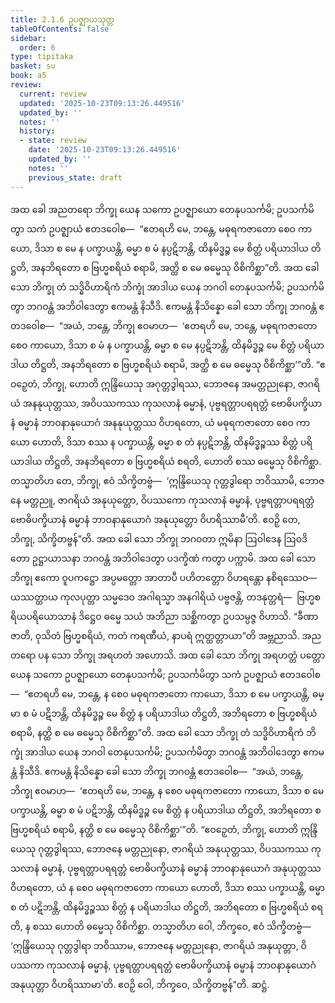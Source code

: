 ```yaml
---
title: 2.1.6 ဥပဇ္ဈာယသုတ္တ
tableOfContents: false
sidebar:
  order: 6
type: tipitaka
basket: su
book: a5
review:
  current: review
  updated: '2025-10-23T09:13:26.449516'
  updated_by: ''
  notes: ''
  history:
  - state: review
    date: '2025-10-23T09:13:26.449516'
    updated_by: ''
    notes: ''
    previous_state: draft
---
```



<ReviewStatus review={frontmatter.review} showDetails={true} />

<HypothesisAnnotation frontmatter={frontmatter} />

<DynamicBreadcrumb />

<Division number="56" book="a5" e="ch" v="16" p="61">

<Paragraph number="352" book="a5">
အထ ခေါ အညတရော ဘိက္ခု ယေန သကော ဥပဇ္ဈာယော တေနုပသင်္ကမိ; ဥပသင်္ကမိတွာ သကံ ဥပဇ္ဈာယံ ဧတဒဝေါစ—  “ဧတရဟိ မေ, ဘန္တေ, မဓုရကဇာတော စေဝ ကာယော, ဒိသာ စ မေ န ပက္ခာယန္တိ, ဓမ္မာ စ မံ နပ္ပဋိဘန္တိ, ထိနမိဒ္ဓဉ္စ မေ စိတ္တံ ပရိယာဒါယ တိဋ္ဌတိ, အနဘိရတော စ ဗြဟ္မစရိယံ စရာမိ, အတ္ထိ စ မေ ဓမ္မေသု ဝိစိကိစ္ဆာ”တိ.
</Paragraph>

<Paragraph number="353" book="a5">
အထ ခေါ သော ဘိက္ခု တံ သဒ္ဓိဝိဟာရိကံ ဘိက္ခုံ အာဒါယ ယေန ဘဂဝါ တေနုပသင်္ကမိ; ဥပသင်္ကမိတွာ ဘဂဝန္တံ အဘိဝါဒေတွာ ဧကမန္တံ နိသီဒိ. ဧကမန္တံ နိသိန္နော ခေါ သော ဘိက္ခု ဘဂဝန္တံ ဧတဒဝေါစ—  “အယံ, ဘန္တေ, ဘိက္ခု ဧဝမာဟ—  ‘ဧတရဟိ မေ, ဘန္တေ, မဓုရကဇာတော စေဝ ကာယော, ဒိသာ စ မံ န ပက္ခာယန္တိ, ဓမ္မာ စ မေ နပ္ပဋိဘန္တိ, ထိနမိဒ္ဓဉ္စ မေ စိတ္တံ ပရိယာဒါယ တိဋ္ဌတိ, အနဘိရတော စ ဗြဟ္မစရိယံ စရာမိ, အတ္ထိ စ မေ ဓမ္မေသု ဝိစိကိစ္ဆာ’”တိ.
</Paragraph>

<Paragraph number="354" book="a5">
“ဧဝဉှေတံ, ဘိက္ခု, ဟောတိ ဣန္ဒြိယေသု အဂုတ္တဒွါရဿ, ဘောဇနေ အမတ္တညုနော, ဇာဂရိယံ အနနုယုတ္တဿ, အဝိပဿကဿ ကုသလာနံ ဓမ္မာနံ, ပုဗ္ဗရတ္တာပရရတ္တံ ဗောဓိပက္ခိယာနံ ဓမ္မာနံ ဘာဝနာနုယောဂံ အနနုယုတ္တဿ ဝိဟရတော, ယံ မဓုရကဇာတော စေဝ ကာယော ဟောတိ, ဒိသာ စဿ န ပက္ခာယန္တိ, ဓမ္မာ စ တံ နပ္ပဋိဘန္တိ, ထိနမိဒ္ဓဉ္စဿ စိတ္တံ ပရိယာဒါယ တိဋ္ဌတိ, အနဘိရတော စ ဗြဟ္မစရိယံ စရတိ, ဟောတိ စဿ ဓမ္မေသု ဝိစိကိစ္ဆာ. တသ္မာတိဟ တေ, ဘိက္ခု, ဧဝံ သိက္ခိတဗ္ဗံ—  ‘ဣန္ဒြိယေသု ဂုတ္တဒွါရော ဘဝိဿာမိ, ဘောဇနေ မတ္တညူ, ဇာဂရိယံ အနုယုတ္တော, ဝိပဿကော ကုသလာနံ ဓမ္မာနံ, ပုဗ္ဗရတ္တာပရရတ္တံ ဗောဓိပက္ခိယာနံ ဓမ္မာနံ ဘာဝနာနုယောဂံ အနုယုတ္တော ဝိဟရိဿာမီ’တိ. ဧဝဉှိ တေ, ဘိက္ခု, သိက္ခိတဗ္ဗန်”တိ.
</Paragraph>

<Paragraph number="355" book="a5">
အထ ခေါ သော ဘိက္ခု ဘဂဝတာ ဣမိနာ ဩဝါဒေန ဩဝဒိတော ဥဋ္ဌာယာသနာ ဘဂဝန္တံ အဘိဝါဒေတွာ ပဒက္ခိဏံ ကတွာ ပက္ကာမိ. အထ ခေါ သော ဘိက္ခု ဧကော ဝူပကဋ္ဌော အပ္ပမတ္တော အာတာပီ ပဟိတတ္တော ဝိဟရန္တော နစိရဿေဝ—  ယဿတ္ထာယ ကုလပုတ္တာ သမ္မဒေဝ အဂါရသ္မာ အနဂါရိယံ ပဗ္ဗဇန္တိ, တဒနုတ္တရံ—  ဗြဟ္မစရိယပရိယောသာနံ ဒိဋ္ဌေဝ ဓမ္မေ သယံ အဘိညာ သစ္ဆိကတွာ ဥပသမ္ပဇ္ဇ ဝိဟာသိ. “ခီဏာ ဇာတိ, ဝုသိတံ ဗြဟ္မစရိယံ, ကတံ ကရဏီယံ, နာပရံ ဣတ္ထတ္တာယာ”တိ အဗ္ဘညာသိ. အညတရော ပန သော ဘိက္ခု အရဟတံ အဟောသိ.
</Paragraph>

<Paragraph number="356" book="a5">
အထ ခေါ သော ဘိက္ခု အရဟတ္တံ ပတ္တော ယေန သကော ဥပဇ္ဈာယော တေနုပသင်္ကမိ; ဥပသင်္ကမိတွာ သကံ ဥပဇ္ဈာယံ ဧတဒဝေါစ—  “ဧတရဟိ မေ, ဘန္တေ, န စေဝ မဓုရကဇာတော ကာယော, ဒိသာ စ မေ ပက္ခာယန္တိ, ဓမ္မာ စ မံ ပဋိဘန္တိ, ထိနမိဒ္ဓဉ္စ မေ စိတ္တံ န ပရိယာဒါယ တိဋ္ဌတိ, အဘိရတော စ ဗြဟ္မစရိယံ စရာမိ, နတ္ထိ စ မေ ဓမ္မေသု ဝိစိကိစ္ဆာ”တိ. အထ ခေါ သော ဘိက္ခု တံ သဒ္ဓိဝိဟာရိကံ ဘိက္ခုံ အာဒါယ ယေန ဘဂဝါ တေနုပသင်္ကမိ; ဥပသင်္ကမိတွာ ဘဂဝန္တံ အဘိဝါဒေတွာ ဧကမန္တံ နိသီဒိ. ဧကမန္တံ နိသိန္နော ခေါ သော ဘိက္ခု ဘဂဝန္တံ ဧတဒဝေါစ—  “အယံ, ဘန္တေ, ဘိက္ခု ဧဝမာဟ—  ‘ဧတရဟိ မေ, ဘန္တေ, န စေဝ မဓုရကဇာတော ကာယော, ဒိသာ စ မေ ပက္ခာယန္တိ, ဓမ္မာ စ မံ ပဋိဘန္တိ, ထိနမိဒ္ဓဉ္စ မေ စိတ္တံ န ပရိယာဒါယ တိဋ္ဌတိ, အဘိရတော စ ဗြဟ္မစရိယံ စရာမိ, နတ္ထိ စ မေ ဓမ္မေသု ဝိစိကိစ္ဆာ’”တိ.
</Paragraph>

<Paragraph number="357" book="a5">
“ဧဝဉှေတံ, ဘိက္ခု, ဟောတိ ဣန္ဒြိယေသု ဂုတ္တဒွါရဿ, ဘောဇနေ မတ္တညုနော, ဇာဂရိယံ အနုယုတ္တဿ, ဝိပဿကဿ ကုသလာနံ ဓမ္မာနံ, ပုဗ္ဗရတ္တာပရရတ္တံ ဗောဓိပက္ခိယာနံ ဓမ္မာနံ ဘာဝနာနုယောဂံ အနုယုတ္တဿ ဝိဟရတော, ယံ န စေဝ မဓုရကဇာတော ကာယော ဟောတိ, ဒိသာ စဿ ပက္ခာယန္တိ, ဓမ္မာ စ တံ ပဋိဘန္တိ, ထိနမိဒ္ဓဉ္စဿ စိတ္တံ န ပရိယာဒါယ တိဋ္ဌတိ, အဘိရတော စ ဗြဟ္မစရိယံ စရတိ, န စဿ ဟောတိ ဓမ္မေသု ဝိစိကိစ္ဆာ. တသ္မာတိဟ ဝေါ, ဘိက္ခဝေ, ဧဝံ သိက္ခိတဗ္ဗံ—  ‘ဣန္ဒြိယေသု ဂုတ္တဒွါရာ ဘဝိဿာမ, ဘောဇနေ မတ္တညုနော, ဇာဂရိယံ အနုယုတ္တာ, ဝိပဿကာ ကုသလာနံ ဓမ္မာနံ, ပုဗ္ဗရတ္တာပရရတ္တံ ဗောဓိပက္ခိယာနံ ဓမ္မာနံ ဘာဝနာနုယောဂံ အနုယုတ္တာ ဝိဟရိဿာမာ’တိ. ဧဝဉှိ ဝေါ, ဘိက္ခဝေ, သိက္ခိတဗ္ဗန်”တိ.

</Paragraph>
</Division>

<Paragraph number="358" type="center" book="a5">
ဆဋ္ဌံ.
</Paragraph>